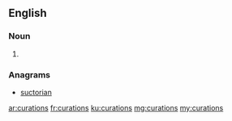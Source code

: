 ==English==

===Noun===
{{head|en|plural}}

# {{plural of|curation|lang=en}}

===Anagrams===
* [[suctorian#English|suctorian]]

[[ar:curations]]
[[fr:curations]]
[[ku:curations]]
[[mg:curations]]
[[my:curations]]